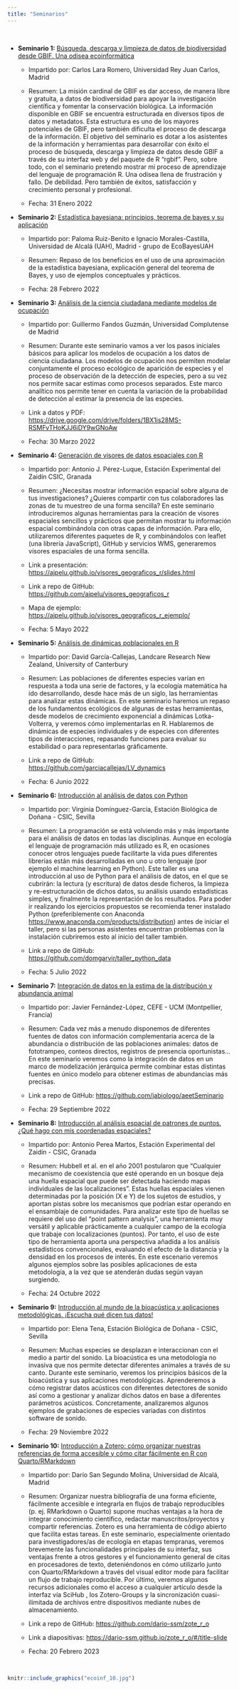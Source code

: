 ```yaml
---
title: "Seminarios"
---
```


<br>

-   **Seminario 1:** [Búsqueda, descarga y limpieza de datos de biodiversidad desde GBIF. Una odisea ecoinformática](https://www.youtube.com/watch?v=VSUEi50tkAI)

    -   Impartido por: Carlos Lara Romero, Universidad Rey Juan Carlos, Madrid

    -   Resumen: La misión cardinal de GBIF es dar acceso, de manera libre y gratuita, a datos de biodiversidad para apoyar la investigación científica y fomentar la conservación biológica. La información disponible en GBIF se encuentra estructurada en diversos tipos de datos y metadatos. Esta estructura es uno de los mayores potenciales de GBIF, pero también dificulta el proceso de descarga de la información. El objetivo del seminario es dotar a los asistentes de la información y herramientas para desarrollar con éxito el proceso de búsqueda, descarga y limpieza de datos desde GBIF a través de su interfaz web y del paquete de R "rgbif". Pero, sobre todo, con el seminario pretendo mostrar mi proceso de aprendizaje del lenguaje de programación R. Una odisea llena de frustración y fallo. De debilidad. Pero también de éxitos, satisfacción y crecimiento personal y profesional.

    -   Fecha: 31 Enero 2022

-   **Seminario 2:** [Estadística bayesiana: principios, teorema de bayes y su aplicación](https://www.youtube.com/watch?v=usB7reMJxLU)

    -   Impartido por: Paloma Ruiz-Benito e Ignacio Morales-Castilla, Universidad de Alcalá (UAH), Madrid - grupo de EcoBayesUAH

    -   Resumen: Repaso de los beneficios en el uso de una aproximación de la estadística bayesiana, explicación general del teorema de Bayes, y uso de ejemplos conceptuales y prácticos.

    -   Fecha: 28 Febrero 2022

-   **Seminario 3:** [Análisis de la ciencia ciudadana mediante modelos de ocupación](https://www.youtube.com/watch?v=OKEtldANpHA)

    -   Impartido por: Guillermo Fandos Guzmán, Universidad Complutense de Madrid

    -   Resumen: Durante este seminario vamos a ver los pasos iniciales básicos para aplicar los modelos de ocupación a los datos de ciencia ciudadana. Los modelos de ocupación nos permiten modelar conjuntamente el proceso ecológico de aparición de especies y el proceso de observación de la detección de especies, pero a su vez nos permite sacar estimas como procesos separados. Este marco analítico nos permite tener en cuenta la variación de la probabilidad de detección al estimar la presencia de las especies.

    -   Link a datos y PDF: <https://drive.google.com/drive/folders/1BX1js28MS-RSMFvTHoKJJ6iDY9wGNoAw>

    -   Fecha: 30 Marzo 2022

-   **Seminario 4:** [Generación de visores de datos espaciales con R](https://www.youtube.com/watch?v=niPkyIrEv-k)

    -   Impartido por: Antonio J. Pérez-Luque, Estación Experimental del Zaidín CSIC, Granada

    -   Resumen: ¿Necesitas mostrar información espacial sobre alguna de tus investigaciones? ¿Quieres compartir con tus colaboradores las zonas de tu muestreo de una forma sencilla? En este seminario introduciremos algunas herramientas para la creación de visores espaciales sencillos y prácticos que permitan mostrar tu información espacial combinándola con otras capas de información. Para ello, utilizaremos diferentes paquetes de R, y combinándolos con leaflet (una librería JavaScript), GitHub y servicios WMS, generaremos visores espaciales de una forma sencilla.

    -   Link a presentación: <https://ajpelu.github.io/visores_geograficos_r/slides.html>

    -   Link a repo de GitHub: <https://github.com/ajpelu/visores_geograficos_r>

    -   Mapa de ejemplo: <https://ajpelu.github.io/visores_geograficos_r_ejemplo/>

    -   Fecha: 5 Mayo 2022

-   **Seminario 5:** [Análisis de dinámicas poblacionales en R](https://www.youtube.com/watch?v=oAC7DVWAMRc)

    -   Impartido por: David García-Callejas, Landcare Research New Zealand, University of Canterbury

    -   Resumen: Las poblaciones de diferentes especies varían en respuesta a toda una serie de factores, y la ecología matemática ha ido desarrollando, desde hace más de un siglo, las herramientas para analizar estas dinámicas. En este seminario haremos un repaso de los fundamentos ecológicos de algunas de estas herramientas, desde modelos de crecimiento exponencial a dinámicas Lotka-Volterra, y veremos cómo implementarlas en R. Hablaremos de dinámicas de especies individuales y de especies con diferentes tipos de interacciones, repasando funciones para evaluar su estabilidad o para representarlas gráficamente.

    -   Link a repo de GitHub: <https://github.com/garciacallejas/LV_dynamics>

    -   Fecha: 6 Junio 2022

-   **Seminario 6:** [Introducción al análisis de datos con Python](https://www.youtube.com/watch?v=0_73g05Wjgc)

    -   Impartido por: Virginia Domínguez-García, Estación Biológica de Doñana - CSIC, Sevilla

    -   Resumen: La programación se está volviendo más y más importante para el análisis de datos en todas las disciplinas. Aunque en ecología el lenguaje de programación más utilizado es R, en ocasiones conocer otros lenguajes puede facilitarte la vida pues diferentes librerías están más desarrolladas en uno u otro lenguaje (por ejemplo el machine learning en Python). Este taller es una introducción al uso de Python para el análisis de datos, en el que se cubrirán: la lectura (y escritura) de datos desde ficheros, la limpieza y re-estructuración de dichos datos, su análisis usando estadísticas simples, y finalmente la representación de los resultados. Para poder ir realizando los ejercicios propuestos se recomienda tener instalado Python (preferiblemente con Anaconda <https://www.anaconda.com/products/distribution>) antes de iniciar el taller, pero si las personas asistentes encuentran problemas con la instalación cubriremos esto al inicio del taller también.

    -   Link a repo de GitHub: <https://github.com/domgarvir/taller_python_data>

    -   Fecha: 5 Julio 2022

-   **Seminario 7:** [Integración de datos en la estima de la distribución y abundancia animal](https://www.youtube.com/watch?v=ybD4GM_OB3M)

    -   Impartido por: Javier Fernández-López, CEFE - UCM (Montpellier, Francia)

    -   Resumen: Cada vez más a menudo disponemos de diferentes fuentes de datos con información complementaria acerca de la abundancia o distribución de las poblaciones animales: datos de fototrampeo, conteos directos, registros de presencia oportunistas... En este seminario veremos como la integración de datos en un marco de modelización jerárquica permite combinar estas distintas fuentes en único modelo para obtener estimas de abundancias más precisas.

    -   Link a repo de GitHub: <https://github.com/jabiologo/aeetSeminario>

    -   Fecha: 29 Septiembre 2022

-   **Seminario 8:** [Introducción al análisis espacial de patrones de puntos. ¿Qué hago con mis coordenadas espaciales?](https://www.youtube.com/watch?v=1ye4v3ugAfc)

    -   Impartido por: Antonio Perea Martos, Estación Experimental del Zaidín - CSIC, Granada

    -   Resumen: Hubbell et al. en el año 2001 postularon que "Cualquier mecanismo de coexistencia que esté operando en un bosque deja una huella espacial que puede ser detectada haciendo mapas individuales de las localizaciones". Estas huellas espaciales vienen determinadas por la posición (X e Y) de los sujetos de estudios, y aportan pistas sobre los mecanismos que podrían estar operando en el ensamblaje de comunidades. Para analizar este tipo de huellas se requiere del uso del "point pattern analysis", una herramienta muy versátil y aplicable prácticamente a cualquier campo de la ecología que trabaje con localizaciones (puntos). Por tanto, el uso de este tipo de herramienta aporta una perspectiva añadida a los análisis estadísticos convencionales, evaluando el efecto de la distancia y la densidad en los procesos de interés. En este escenario veremos algunos ejemplos sobre las posibles aplicaciones de esta metodología, a la vez que se atenderán dudas según vayan surgiendo.

    -   Fecha: 24 Octubre 2022

-   **Seminario 9:** [Introducción al mundo de la bioacústica y aplicaciones metodológicas. ¡Escucha qué dicen tus datos!](https://www.youtube.com/watch?v=ZwKuy6E-GhE)

    -   Impartido por: Elena Tena, Estación Biológica de Doñana - CSIC, Sevilla

    -   Resumen: Muchas especies se desplazan e interaccionan con el medio a partir del sonido. La bioacústica es una metodología no invasiva que nos permite detectar diferentes animales a través de su canto. Durante este seminario, veremos los principios básicos de la bioacústica y sus aplicaciones metodológicas. Aprenderemos a cómo registrar datos acústicos con diferentes detectores de sonido así como a gestionar y analizar dichos datos en base a diferentes parámetros acústicos. Concretamente, analizaremos algunos ejemplos de grabaciones de especies variadas con distintos software de sonido.

    -   Fecha: 29 Noviembre 2022

-   **Seminario 10:** [Introducción a Zotero: cómo organizar nuestras referencias de forma accesible y cómo citar fácilmente en R con Quarto/RMarkdown](https://www.youtube.com/watch?v=nkEM6ny_E9U)

    -   Impartido por: Darío San Segundo Molina, Universidad de Alcalá, Madrid

    -   Resumen: Organizar nuestra bibliografía de una forma eficiente, fácilmente accesible e integrarla en flujos de trabajo reproducibles (p. ej. RMarkdown o Quarto) supone muchas ventajas a la hora de integrar conocimiento científico, redactar manuscritos/proyectos y compartir referencias. Zotero es una herramienta de código abierto que facilita estas tareas. En este seminario, especialmente orientado para investigadores/as de ecología en etapas tempranas, veremos brevemente las funcionalidades principales de su interfaz, sus ventajas frente a otros gestores y el funcionamiento general de citas en procesadores de texto, deteniéndonos en cómo utilizarlo junto con Quarto/RMarkdown a través del visual editor mode para facilitar un flujo de trabajo reproducible. Por último, veremos algunos recursos adicionales como el acceso a cualquier artículo desde la interfaz vía SciHub , los Zotero-Groups y la sincronización cuasi-ilimitada de archivos entre dispositivos mediante nubes de almacenamiento.

    -   Link a repo de GitHub: <https://github.com/dario-ssm/zote_r_o>

    -   Link a diapositivas: <https://dario-ssm.github.io/zote_r_o/#/title-slide>

    -   Fecha: 20 Febrero 2023 

<br>

```r
knitr::include_graphics("ecoinf_10.jpg")
```
